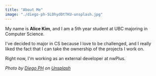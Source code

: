 ```yaml
---
title: "About Me"
image: "./diego-ph-5LOhydOtTKU-unsplash.jpg"
---
```


My name is <b>Alice Kim</b>, and I am a 5th year student at UBC majoring in Computer Science.

I've decided to major in CS because I love to be challenged, and I really liked the fact that I can take the ownership of the projects I work on.

Right now, I'm working as an external developer at <Underlining color={Theme.colors.secondary} hoverColor={Theme.colors.secondary}>nwPlus</Underlining>.

<i>Photo by <a href="https://unsplash.com/@jdiegoph?utm_source=unsplash&amp;utm_medium=referral&amp;utm_content=creditCopyText">Diego PH</a> on <a href="https://unsplash.com/s/photos/space?utm_source=unsplash&amp;utm_medium=referral&amp;utm_content=creditCopyText">Unsplash</a></i>
